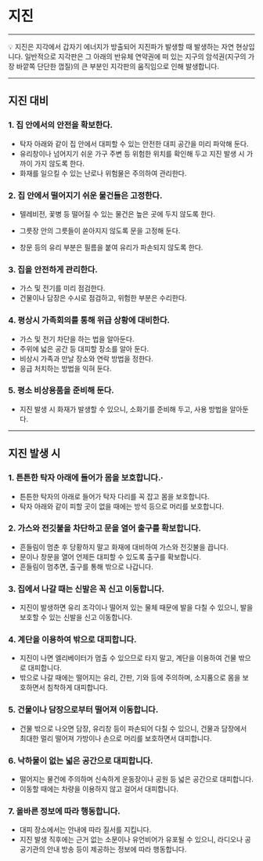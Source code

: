 
# 지진

---

<aside>
💡 지진은 지각에서 갑자기 에너지가 방출되어 지진파가 발생할 때 발생하는 자연 현상입니다. 일반적으로 지각판은 그 아래의 반유체 연약권에 떠 있는 지구의 암석권(지구의 가장 
바깥쪽 단단한 껍질)의 큰 부분인 지각판의 움직임으로 인해 발생합니다.

</aside>

---

## 지진 대비

### 1. 집 안에서의 안전을 확보한다.

- 탁자 아래와 같이 집 안에서 대피할 수 있는 안전한 대피 공간을 미리 파악해 둔다.
- 유리창이나 넘어지기 쉬운 가구 주변 등 위험한 위치를 확인해 두고 지진 발생 시 가까이 가지 않도록 한다.
- 화재를 일으킬 수 있는 난로나 위험물은 주의하여 관리한다.

### 2. 집 안에서 떨어지기 쉬운 물건들은 고정한다.

- 텔레비전, 꽃병 등 떨어질 수 있는 물건은 높은 곳에 두지 않도록 한다.
- 그릇장 안의 그릇들이 쏟아지지 않도록 문을 고정해 둔다.

- 창문 등의 유리 부분은 필름을 붙여 유리가 파손되지 않도록 한다.

### 3. 집을 안전하게 관리한다.

- 가스 및 전기를 미리 점검한다.
- 건물이나 담장은 수시로 점검하고, 위험한 부분은 수리한다.

### 4. 평상시 가족회의를 통해 위급 상황에 대비한다.

- 가스 및 전기 차단을 하는 법을 알아둔다.
- 주위에 넓은 공간 등 대피할 장소를 알아 둔다.
- 비상시 가족과 만날 장소와 연락 방법을 정한다.
- 응급 처치하는 방법을 익혀 둔다.

### 5. 평소 비상용품을 준비해 둔다.

- 지진 발생 시 화재가 발생할 수 있으니, 소화기를 준비해 두고, 사용 방법을 알아둔다.

---

## 지진 발생 시

### **1. 튼튼한 탁자 아래에 들어가 몸을 보호합니다.**∙

- 튼튼한 탁자의 아래로 들어가 탁자 다리를 꼭 잡고 몸을 보호합니다.
- 탁자 아래와 같이 피할 곳이 없을 때에는 방석 등으로 머리를 보호합니다.

### **2. 가스와 전깃불을 차단하고 문을 열어 출구를 확보합니다.**

- 흔들림이 멈춘 후 당황하지 말고 화재에 대비하여 가스와 전깃불을 끕니다.
- 문이나 창문을 열어 언제든 대피할 수 있도록 출구를 확보합니다.
- 흔들림이 멈추면, 출구를 통해 밖으로 나갑니다.

### **3. 집에서 나갈 때는 신발은 꼭 신고 이동합니다.**

- 지진이 발생하면 유리 조각이나 떨어져 있는 물체 때문에 발을 다칠 수 있으니, 발을 보호할
  수 있는 신발을 신고 이동합니다.

### **4. 계단을 이용하여 밖으로 대피합니다.**

- 지진이 나면 엘리베이터가 멈출 수 있으므로 타지 말고, 계단을 이용하여 건물 밖으로
  대피합니다.
- 밖으로 나갈 때에는 떨어지는 유리, 간판, 기와 등에 주의하며, 소지품으로 몸을 보호하면서
  침착하게 대피합니다.

### **5. 건물이나 담장으로부터 떨어져 이동합니다.**

- 건물 밖으로 나오면 담장, 유리창 등이 파손되어 다칠 수 있으니, 건물과 담장에서 최대한
  멀리 떨어져 가방이나 손으로 머리를 보호하면서 대피합니다.

### **6. 낙하물이 없는 넓은 공간으로 대피합니다.**

- 떨어지는 물건에 주의하며 신속하게 운동장이나 공원 등 넓은 공간으로 대피합니다.
- 이동할 때에는 차량을 이용하지 않고 걸어서 대피합니다.

### **7. 올바른 정보에 따라 행동합니다.**

- 대피 장소에서는 안내에 따라 질서를 지킵니다.
- 지진 발생 직후에는 근거 없는 소문이나 유언비어가 유포될 수 있으니, 라디오나 공공기관의
  안내 방송 등이 제공하는 정보에 따라 행동합니다.

